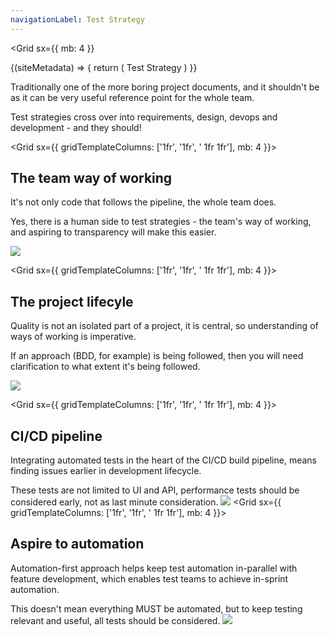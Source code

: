 ```yaml
---
navigationLabel: Test Strategy
---
```


<Grid
  sx={{
    mb: 4
  }}
>
<SiteMetaData>
  {(siteMetadata) => {
    return (
      <Fragment>
        <Heading variant="styles.h1">Test Strategy</Heading>
      </Fragment>
    )
  }}
</SiteMetaData>

Traditionally one of the more boring project documents, and it shouldn't be as it can be very useful reference point for the whole team.

<Message variant='secondary' mb={4}>Test strategies cross over into requirements, design, devops and development - and they should!</Message>
</Grid>

<Grid  sx={{ gridTemplateColumns: ['1fr', '1fr', '  1fr 1fr'], mb: 4 }}>   
<Box>

## The team way of working

It's not only code that follows the pipeline, the whole team does.

Yes, there is a human side to test strategies - the team's way of working, and aspiring to transparency will make this easier.

</Box>
<Box>
<Image src="https://raw.githubusercontent.com/jaffamonkey/gatsby-theme-terminal/main/static/images/gitflow.png" />
</Box>
</Grid>

<Grid  sx={{ gridTemplateColumns: ['1fr', '1fr', '  1fr 1fr'], mb: 4 }}>  
<Box>

## The project lifecyle

Quality is not an isolated part of a project, it is central, so understanding of ways of working is imperative.

If an approach (BDD, for example) is being followed, then you will need clarification to what extent it's being followed.

</Box>
<Box>
<Image src="https://raw.githubusercontent.com/jaffamonkey/gatsby-theme-terminal/main/static/images/bdd.png" />
</Box>
</Grid>

<Grid  sx={{ gridTemplateColumns: ['1fr', '1fr', '  1fr 1fr'], mb: 4 }}>  
<Box>

## CI/CD pipeline

Integrating automated tests in the heart of the CI/CD build pipeline, means finding issues earlier in development lifecycle.

These tests are not limited to UI and API, performance tests should be considered early, not as last minute consideration.
</Box>
<Box>
<Image src="https://raw.githubusercontent.com/jaffamonkey/gatsby-theme-terminal/main/static/images/continuous.png" />
</Box>
</Grid> 
<Grid  sx={{ gridTemplateColumns: ['1fr', '1fr', '  1fr 1fr'], mb: 4 }}>  
<Box>

## Aspire to automation

Automation-first approach helps keep test automation in-parallel with feature development, which enables test teams to achieve in-sprint automation.

This doesn't mean everything MUST be automated, but to keep testing relevant and useful, all tests should be considered.
</Box>
<Box>
<Image src="https://raw.githubusercontent.com/jaffamonkey/gatsby-theme-terminal/main/static/images/bash.png" />
</Box>
</Grid>
